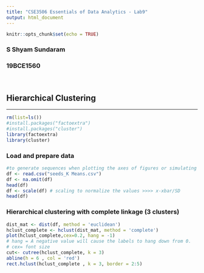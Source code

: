 ```yaml
---
title: "CSE3506 Essentials of Data Analytics - Lab9"
output: html_document
---
```


```r
knitr::opts_chunk$set(echo = TRUE)
```

### S Shyam Sundaram
### 19BCE1560
<br>

## Hierarchical Clustering
<hr/>


```r
rm(list=ls())
#install.packages("factoextra")
#install.packages("cluster")
library(factoextra)
library(cluster)
```
### Load and prepare data
```r
#to generate sequences when plotting the axes of figures or simulating data. 
df <- read.csv("seeds_K Means.csv") 
df <- na.omit(df)
head(df) 
df <- scale(df) # scaling to normalize the values >>>> x-xbar/SD
head(df)

```
### Hierarchical clustering with complete linkage (3 clusters)
```r
dist_mat <- dist(df, method = 'euclidean')
hclust_complete <- hclust(dist_mat, method = 'complete')
plot(hclust_complete,cex=0.2, hang = -1) 
# hang = A negative value will cause the labels to hang down from 0.
# cex= font size 
cut<- cutree(hclust_complete, k = 3)
abline(h = 6 , col = 'red')
rect.hclust(hclust_complete , k = 3, border = 2:5)

```